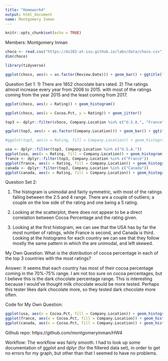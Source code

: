 ```yaml
---
title: "Homework4"
output: html_document
name: Montgomery Inman
---
```


```r
knitr::opts_chunk$set(echo = TRUE)
```
Members: Montgomery Inman

```r
choco <- read.csv("https://ds202-at-isu.github.io/labs/data/choco.csv")
dim(choco)

library(tidyverse)

ggplot(choco, aes(x = as.factor(Review.Date))) + geom_bar() + ggtitle("# of Ratings vs Year")
```

Question Set 1:
1) There are 1852 chocolate bars rated.
2) The ratings almost increase every year from 2006 to 2015. with most of the ratings coming from the year 2015 and the least coming from 2017. 



```r
ggplot(choco, aes(x = Rating)) + geom_histogram()

ggplot(choco, aes(x = Cocoa.Pct, y = Rating)) + geom_jitter()
```
```r
top3 <- dplyr::filter(choco, Company.Location %in% c("U.S.A.", "France", "Canada"))

ggplot(top3, aes(x = as.factor(Company.Location))) + geom_bar() + ggtitle("# of Ratings vs Location")

#ggplot(top3, aes(x = Rating, fill = Company.Location)) + geom_histogram() 

usa <- dplyr::filter(top3, Company.Location %in% c("U.S.A."))
ggplot(usa, aes(x = Rating, fill = Company.Location)) + geom_histogram() 
france <- dplyr::filter(top3, Company.Location %in% c("France"))
ggplot(france, aes(x = Rating, fill = Company.Location)) + geom_histogram() 
canada <- dplyr::filter(top3, Company.Location %in% c("Canada"))
ggplot(canada, aes(x = Rating, fill = Company.Location)) + geom_histogram() 

```

Question Set 2:

1) The histogram is unimodal and fairly symmetric, with most of the ratings falling between the 2.5 and 4 range. There are a couple of outliers; a couple on the low side of the rating and one being a 5 rating. 

2) Looking at the scatterplot, there does not appear to be a direct correlation between Cocoa Percentage and the rating given. 

3) Looking at the first histogram, we can see that the USA has by far the most number of ratings, while France is second, and Canada is third. Looking at the histograms for each country we can see that they follow mostly the same pattern in which the are unimodal, and left skewed. 



My Own Question: What is the distribution of cocoa percentage in each of the top 3 countries with the most ratings?

Answer: It seems that each country has most of their cocoa percentage coming in the 70%-75% range. I am not too sure on cocoa percentages, but I believe this is the dark chocolate percentage range. This is interesting because I would've thought milk chocolate would be more tested. Perhaps this tester likes dark chocolate more, so they tested dark chocolate more often.

Code for My Own Question:


```r
ggplot(usa, aes(x = Cocoa.Pct, fill = Company.Location)) + geom_histogram(binwidth = 2)
ggplot(france, aes(x = Cocoa.Pct, fill = Company.Location)) + geom_histogram(binwidth = 2)
ggplot(canada, aes(x = Cocoa.Pct, fill = Company.Location)) + geom_histogram(binwidth = 2)
```


Github repo: https://github.com/montgomeryinman/HW4

Workflow: The workflow was fairly smooth. I had to look up some documentation of ggplot and dplyr (for the filtered data set), in order to get no errors for my graph, but other than that I seemed to have no problems.





